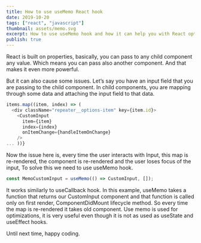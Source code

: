 ```yaml
---
title: How to use useMemo React hook
date: 2019-10-20
tags: ["react", "javascript"]
thumbnail: assets/memo.svg
excerpt: How to use useMemo hook and how it can help you with React optimization. How to prevent unnecessary rerendering.
publish: true
---
```



React is built on properties, basically, you can pass to any child component any value. Which means you can pass also another component. And that makes it even more powerful.

But it can also cause some issues. Let’s say you have an input field that you are passing to the child component. In child components, you are mapping through some data and attaching the input field to that data.


```Javascript
items.map((item, index) => (
  <div className="repeater__options-item" key={item.id}>
    <CustomInput
      item={item}
      index={index}
      onItemChange={handleItemOnChange}
    />
... ))}
```

Now the issue here is, every time the user interacts with Input, this map is re-rendered, the component is re-rendered and the user loses focus of the input, To solve this we need to use useMemo hook.

```Javascript
const MemoCustomInput = useMemo(() => CustomInput, []);
```

It works similarly to useCallback hook. In this example, useMemo takes a function that returns our CustomInput component and that function is called only on first render, ComponentDidMount lifecycle method. So every time the map is re-rendered it takes old component. Use memo is used for optimizations, it is very useful even though it is not as used as useState and useEffect hooks.

Until next time, happy coding.